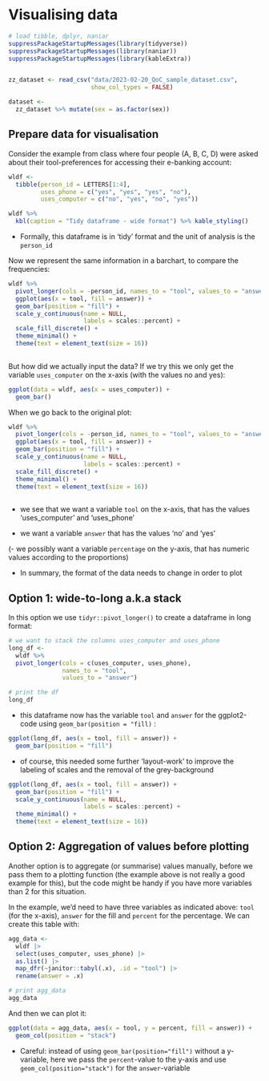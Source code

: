 # Visualising data

```r
# load tibble, dplyr, naniar
suppressPackageStartupMessages(library(tidyverse))
suppressPackageStartupMessages(library(naniar))
suppressPackageStartupMessages(library(kableExtra))


zz_dataset <- read_csv("data/2023-02-20_QoC_sample_dataset.csv", 
                       show_col_types = FALSE)

dataset <- 
  zz_dataset %>% mutate(sex = as.factor(sex))
```

## Prepare data for visualisation

Consider the example from class where four people (A, B, C, D) were asked 
about their tool-preferences for accessing their e-banking account: 

```r
wldf <- 
  tibble(person_id = LETTERS[1:4], 
         uses_phone = c("yes", "yes", "yes", "no"),
         uses_computer = c("no", "yes", "no", "yes")) 

wldf %>% 
  kbl(caption = "Tidy dataframe - wide format") %>% kable_styling()
```

- Formally, this dataframe is in 'tidy' format and the unit of analysis is the 
  `person_id`
  
Now we represent the same information in a barchart, to compare the frequencies: 

```r
wldf %>% 
  pivot_longer(cols = -person_id, names_to = "tool", values_to = "answer") %>% 
  ggplot(aes(x = tool, fill = answer)) +
  geom_bar(position = "fill") +
  scale_y_continuous(name = NULL, 
                     labels = scales::percent) +
  scale_fill_discrete() +
  theme_minimal() +
  theme(text = element_text(size = 16))
  
```

But how did we actually input the data? If we try this 
we only get the variable `uses_computer` on the x-axis (with the values no and yes): 

```r
ggplot(data = wldf, aes(x = uses_computer)) +
  geom_bar()
```

When we go back to the original plot: 

```r
wldf %>% 
  pivot_longer(cols = -person_id, names_to = "tool", values_to = "answer") %>% 
  ggplot(aes(x = tool, fill = answer)) +
  geom_bar(position = "fill") +
  scale_y_continuous(name = NULL, 
                     labels = scales::percent) +
  scale_fill_discrete() +
  theme_minimal() +
  theme(text = element_text(size = 16))
  
```

-  we see that we want a variable `tool` on the x-axis, that has the values 'uses_computer' and 'uses_phone' 

- we want a variable `answer` that has the values 'no' and 'yes'

(- we possibly want a variable `percentage` on the y-axis, that has numeric values 
 according to the proportions)
 
 - In summary, the format of the data needs to change in order to plot
 
## Option 1: wide-to-long a.k.a stack 
 
 In this option we use `tidyr::pivot_longer()` to create a dataframe in long format:
 
```r
# we want to stack the columns uses_computer and uses_phone
long_df <- 
  wldf %>% 
  pivot_longer(cols = c(uses_computer, uses_phone), 
               names_to = "tool", 
               values_to = "answer") 

# print the df
long_df
```
 
 - this dataframe now has the variable `tool` and `answer` for the ggplot2-code 
  using `geom_bar(position = "fill)` : 
 
```r
ggplot(long_df, aes(x = tool, fill = answer)) +
  geom_bar(position = "fill")
```
 
 - of course, this needed some further 'layout-work' to improve the labeling of scales 
 and the removal of the grey-background
 
```r
ggplot(long_df, aes(x = tool, fill = answer)) +
  geom_bar(position = "fill") +
  scale_y_continuous(name = NULL, 
                     labels = scales::percent) +
  theme_minimal() +
  theme(text = element_text(size = 16))
```

## Option 2: Aggregation of values before plotting

Another option is to aggregate (or summarise) values manually, before we pass them 
to a plotting function (the example above is not really a good example for this), 
but the code might be handy if you have more variables than 2 for this situation.

In the example, we'd need to have three variables as indicated above: `tool` (for the x-axis), `answer` for the fill and `percent` for the percentage. We can create this 
table with: 
```r
agg_data <- 
  wldf |> 
  select(uses_computer, uses_phone) |> 
  as.list() |> 
  map_dfr(~janitor::tabyl(.x), .id = "tool") |> 
  rename(answer = .x)

# print agg_data
agg_data
```

And then we can plot it: 
```r
ggplot(data = agg_data, aes(x = tool, y = percent, fill = answer)) +
  geom_col(position = "stack")
```

- Careful: instead of using `geom_bar(position="fill")` without a y-variable, here 
  we pass the `percent`-value to the y-axis and use `geom_col(position="stack")` 
  for the `answer`-variable

